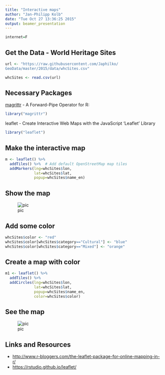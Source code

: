 ```yaml
---
title: "Interactive maps"
author: "Jan-Philipp Kolb"
date: "Tue Oct 27 13:36:25 2015"
output: beamer_presentation
---
```


```r
internet=F
```



## Get the Data - World Heritage Sites

```r
url <- "https://raw.githubusercontent.com/Japhilko/
GeoData/master/2015/data/whcSites.csv"

whcSites <- read.csv(url) 
```


## Necessary Packages

[magrittr](https://cran.r-project.org/web/packages/magrittr/index.html) - A Forward-Pipe Operator for R:

```r
library("magrittr")
```


leaflet - Create Interactive Web Maps with the JavaScript 'Leaflet' Library

```r
library("leaflet")
```


## Make the interactive map

```r
m <- leaflet() %>%
  addTiles() %>%  # Add default OpenStreetMap map tiles
  addMarkers(lng=whcSites$lon, 
             lat=whcSites$lat, 
             popup=whcSites$name_en)
```

## Show the map

![pic](figure/WHCPopUps.PNG) 

## Add some color

```r
whcSites$color <- "red"
whcSites$color[whcSites$category=="Cultural"] <- "blue"
whcSites$color[whcSites$category=="Mixed"] <- "orange"
```

## Create a map with color

```r
m1 <- leaflet() %>%
  addTiles() %>%  
  addCircles(lng=whcSites$lon, 
             lat=whcSites$lat, 
             popup=whcSites$name_en,
             color=whcSites$color)
```

## See the map

![pic](figure/WHCcircles.PNG) 



## Links and Resources

- <http://www.r-bloggers.com/the-leaflet-package-for-online-mapping-in-r/>
- <https://rstudio.github.io/leaflet/>
